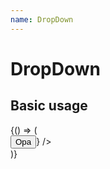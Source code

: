 ```yaml
---
name: DropDown
---
```




# DropDown

<PropsTable of={Dropdown} />

## Basic usage

<Playground>
  <DoczWrapper>
    {() => (
      <div style={{ height: '500px' }}>
        <Dropdown
          options={[
            { label: 'asbh1yeasbdh23848asdasd', onClick: console.log },
            { label: 'urtyruhjr374hbfdjdhuh', onClick: console.log },
          ]}
          renderTrigger={toggleVisibility => <button onClick={toggleVisibility}>Opa</button>}
        />
      </div>
    )}
  </DoczWrapper>
</Playground>

